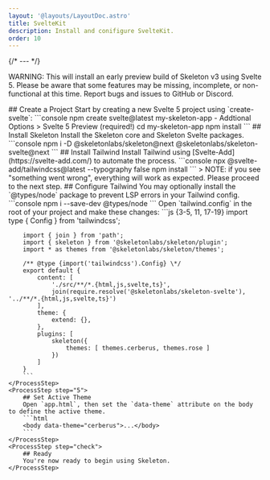 ```yaml
---
layout: '@layouts/LayoutDoc.astro'
title: SvelteKit
description: Install and conifigure SvelteKit.
order: 10
---
```




{/* --- */}

<div class="card p-8 py-6 preset-tonal-error grid grid-cols-1 lg:grid-cols-[1fr_auto] items-center gap-4">
	<p>WARNING: This will install an early preview build of Skeleton v3 using Svelte 5. Please be aware that some features may be missing, incomplete, or non-functional at this time. Report bugs and issues to GitHub or Discord.</p>
</div>

<Process>
    <ProcessStep step="1">
        ## Create a Project
        Start by creating a new Svelte 5 project using `create-svelte`:
        ```console
        npm create svelte@latest my-skeleton-app
            - Addtional Options > Svelte 5 Preview (required!)
        cd my-skeleton-app
        npm install
        ```
    </ProcessStep>
    <ProcessStep step="2">
        ## Install Skeleton
        Install the Skeleton core and Skeleton Svelte packages.
        ```console
        npm i -D @skeletonlabs/skeleton@next @skeletonlabs/skeleton-svelte@next
        ```
    </ProcessStep>
    <ProcessStep step="3">
        ## Install Tailwind
        Install Tailwind using [Svelte-Add](https://svelte-add.com/) to automate the process.
        ```console
        npx @svelte-add/tailwindcss@latest --typography false
        npm install
        ```
        > NOTE: if you see "something went wrong", everything will work as expected. Please proceed to the next step.
    </ProcessStep>
    <ProcessStep step="4">
        ## Configure Tailwind
        You may optionally install the `@types/node` package to prevent LSP errors in your Tailwind config.
        ```console
        npm i --save-dev @types/node
        ```
        Open `tailwind.config` in the root of your project and make these changes:
        ```js {3-5, 11, 17-19}
        import type { Config } from 'tailwindcss';

        import { join } from 'path';
        import { skeleton } from '@skeletonlabs/skeleton/plugin';
        import * as themes from '@skeletonlabs/skeleton/themes';

        /** @type {import('tailwindcss').Config} \*/
        export default {
            content: [
                './src/**/*.{html,js,svelte,ts}',
                join(require.resolve('@skeletonlabs/skeleton-svelte'), '../**/*.{html,js,svelte,ts}')
            ],
            theme: {
                extend: {},
            },
            plugins: [
                skeleton({
                    themes: [ themes.cerberus, themes.rose ]
                })
            ]
        }
        ```
    </ProcessStep>
    <ProcessStep step="5">
        ## Set Active Theme
        Open `app.html`, then set the `data-theme` attribute on the body to define the active theme.
        ```html
        <body data-theme="cerberus">...</body>
        ```
    </ProcessStep>
    <ProcessStep step="check">
        ## Ready
        You're now ready to begin using Skeleton.
    </ProcessStep>

</Process>
